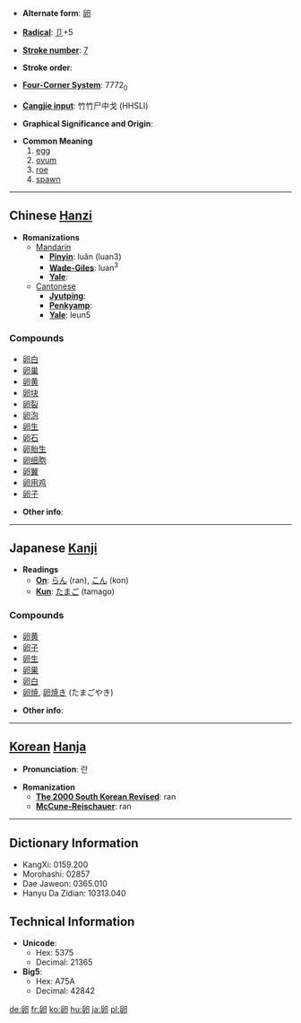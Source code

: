 * '''Alternate form''': [[卵]]

* '''[[Wiktionary:Chinese radical index| Radical]]''': [[Wiktionary:Chinese radical index 卩|卩]]+5

* '''[[Wiktionary:Chinese total strokes index|Stroke number]]''': [[Wiktionary:Chinese total strokes index 7|7]]

* '''Stroke order''': 

* '''[[Wiktionary:Chinese four corner index|Four-Corner System]]''': 7772<sub>0</sub>

* '''[[Wiktionary:Chinese Cangjie index|Cangjie input]]''': 竹竹尸中戈 (HHSLI)

* '''Graphical Significance and Origin''': 

* '''Common Meaning'''
*# [[egg]]
*# [[ovum]]
*# [[roe]]
*# [[spawn]]


----

== Chinese [[Hanzi]] ==

* '''Romanizations'''
** [[Mandarin]]
*** '''[[Pinyin]]''': luǎn (luan3)
*** '''[[Wade-Giles]]''': luan<sup>3</sup>
*** '''[[Yale]]''': 
**[[Cantonese]]
***'''[[Jyutping]]''':
***'''[[Penkyamp]]''': 
***'''[[Yale]]''': leun5

===Compounds===
*[[卵白]]
*[[卵巢]]
*[[卵黄]]
*[[卵块]]
*[[卵裂]]
*[[卵泡]]
*[[卵生]]
*[[卵石]]
*[[卵胎生]]
*[[卵细胞]]
*[[卵翼]]
*[[卵用鸡]]
*[[卵子]]

* '''Other info''': 

----

== Japanese [[Kanji]] ==

* '''Readings'''
** '''[[On]]''': [[らん]] (ran), [[こん]] (kon)
** '''[[Kun]]''': [[たまご]] (tamago)

===Compounds===
*[[卵黄]]
*[[卵子]]
*[[卵生]]
*[[卵巣]]
*[[卵白]]
*[[卵焼]], [[卵焼き]] (たまごやき)

* '''Other info''':  

----

== [[Korean]] [[Hanja]] ==

* '''Pronunciation''': 란

* '''Romanization'''
** '''[[The 2000 South Korean Revised Romanization|The 2000 South Korean Revised]]''': ran
** '''[[McCune-Reischauer]]''': ran

----

== Dictionary Information ==

* KangXi: 0159.200
* Morohashi: 02857
* Dae Jaweon: 0365.010
* Hanyu Da Zidian: 10313.040

== Technical Information ==

* '''Unicode''':
** Hex: 5375
** Decimal: 21365
* '''Big5''':
** Hex: A75A
** Decimal: 42842

[[de:卵]]
[[fr:卵]]
[[ko:卵]]
[[hu:卵]]
[[ja:卵]]
[[pl:卵]]
